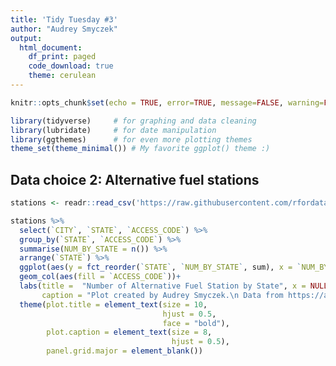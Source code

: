 ```yaml
---
title: 'Tidy Tuesday #3'
author: "Audrey Smyczek"
output: 
  html_document:
    df_print: paged
    code_download: true
    theme: cerulean
---
```


```r
knitr::opts_chunk$set(echo = TRUE, error=TRUE, message=FALSE, warning=FALSE)
```

```r
library(tidyverse)     # for graphing and data cleaning
library(lubridate)     # for date manipulation
library(ggthemes)      # for even more plotting themes
theme_set(theme_minimal()) # My favorite ggplot() theme :)
```

## Data choice 2: Alternative fuel stations

```r
stations <- readr::read_csv('https://raw.githubusercontent.com/rfordatascience/tidytuesday/master/data/2022/2022-03-01/stations.csv')
```


```r
stations %>% 
  select(`CITY`, `STATE`, `ACCESS_CODE`) %>% 
  group_by(`STATE`, `ACCESS_CODE`) %>%
  summarise(NUM_BY_STATE = n()) %>%
  arrange(`STATE`) %>% 
  ggplot(aes(y = fct_reorder(`STATE`, `NUM_BY_STATE`, sum), x = `NUM_BY_STATE`))+
  geom_col(aes(fill = `ACCESS_CODE`))+
  labs(title =  "Number of Alternative Fuel Station by State", x = NULL, y = "State",
       caption = "Plot created by Audrey Smyczek.\n Data from https://afdc.energy.gov/data_download/alt_fuel_stations_format.")+
  theme(plot.title = element_text(size = 10,
                                  hjust = 0.5,
                                  face = "bold"),
        plot.caption = element_text(size = 8,
                                    hjust = 0.5),
        panel.grid.major = element_blank())

```

